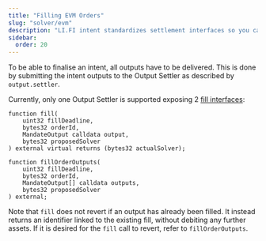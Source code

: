 ```yaml
---
title: "Filling EVM Orders"
slug: "solver/evm"
description: "LI.FI intent standardizes settlement interfaces so you can focus on execution, not integration headaches—making EVM order filling fast and reliable."
sidebar:
  order: 20
---
```



To be able to finalise an intent, all outputs have to be delivered. This is done by submitting the intent outputs to the Output Settler as described by `output.settler`.

Currently, only one Output Settler is supported exposing 2 [fill interfaces](https://github.com/openintentsframework/oif-contracts/blob/d238f87d01552986b66d392d0f2ea77bd6e25f2f/src/output/BaseOutputSettler.sol#L101-L151):

```solidity
function fill(
    uint32 fillDeadline,
    bytes32 orderId,
    MandateOutput calldata output,
    bytes32 proposedSolver
) external virtual returns (bytes32 actualSolver);

function fillOrderOutputs(
    uint32 fillDeadline,
    bytes32 orderId,
    MandateOutput[] calldata outputs,
    bytes32 proposedSolver
) external;
```

Note that `fill` does not revert if an output has already been filled. It instead returns an identifier linked to the existing fill, without debiting any further assets. If it is desired for the `fill` call to revert, refer to `fillOrderOutputs`.
